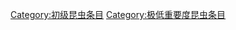 {{emptycat}}
{{昆虫条目统计表}}

[[Category:初级昆虫条目|Category:初级昆虫条目]]
[[Category:极低重要度昆虫条目|Category:极低重要度昆虫条目]]